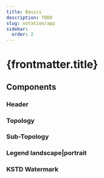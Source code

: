 ```yaml
---
title: Basics
description: TODO
slug: notation/app
sidebar:
  order: 2
---
```



# {frontmatter.title}

## Components

### Header
<LibraryComponent name="header" width={268} />

### Topology
<LibraryComponent name="topology" width={191} />

### Sub-Topology
<LibraryComponent name="sub-topology" width={119} />

### Legend landscape|portrait
<LibraryComponent name="kstd-legend-portrait" width={576} />
<LibraryComponent name="kstd-legend-landscape" width={301} />

### KSTD Watermark
<LibraryComponent name="kstd-watermark" description="Support KSTD, spread the word! ❤️🦦" width={276} />


